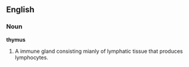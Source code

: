 ==English==

===Noun===

'''thymus'''

#A immune gland consisting mianly of lymphatic tissue that produces lymphocytes.